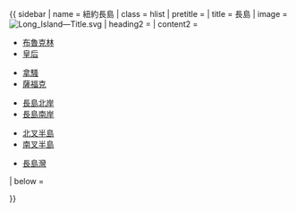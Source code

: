 {{ sidebar
| name         = 紐約長島
| class        = hlist
| pretitle     = 
| title        = 長島
| image        = [[File:Long Island—Title.svg|frameless|link=Long Island]]
<!--
| heading1     = Topics
| content1     = 
* [[Geography of Long Island|Geography]]
* [[History of Long Island|History]]
* [[Economy of Long Island|Economy]]
* [[List of Long Island public school districts and schools|Education]]
* [[Transportation on Long Island|Transportation]]
* [[Politics of Long Island|Politics]]
* [[List of Long Islanders|People]]
* [[List of references to Long Island places in popular culture|Popular culture]]
* [[List of tourist attractions on Long Island|Recreation]]
* [[List of Long Island law enforcement agencies|Law enforcement]]
* [[Long Island AVA|Viticulture]]
-->
| heading2     = 
| content2     = 
* [[布鲁克林区|布魯克林]]
* [[皇后區|皇后]]

* [[納蘇縣 (紐約州)|拿騷]]
* [[蘇福克縣 (紐約州)|薩福克]]

* [[长岛北岸|長島北岸]]
* [[長島南岸]]

* [[北叉半島]]
* [[南叉半島]]

* [[長島灣]]

| below        = 

}}<noinclude>{{doc|content=
[[分類:紐約州模板]]
[[category:島嶼模板]]
}}</noinclude>